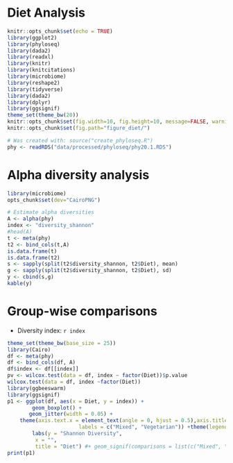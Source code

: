 # Diet Analysis

```r
knitr::opts_chunk$set(echo = TRUE)
library(ggplot2)
library(phyloseq)
library(dada2)
library(readxl)
library(knitr)
library(knitcitations)
library(microbiome)
library(reshape2)
library(tidyverse)
library(dada2)
library(dplyr)
library(ggsignif)
theme_set(theme_bw(20))
knitr::opts_chunk$set(fig.width=10, fig.height=10, message=FALSE, warning=FALSE)
knitr::opts_chunk$set(fig.path="figure_diet/")

# Was created with: source("create_phyloseq.R")
phy <- readRDS("data/processed/phyloseq/phy20.1.RDS")
```

# Alpha diversity analysis

```r
library(microbiome)
opts_chunk$set(dev="CairoPNG")

# Estimate alpha diversities
A <- alpha(phy)
index <- "diversity_shannon"
#head(A)
t <- meta(phy)
t2 <- bind_cols(t,A)
is.data.frame(t) 
is.data.frame(t2)
s <- sapply(split(t2$diversity_shannon, t2$Diet), mean) 
g <- sapply(split(t2$diversity_shannon, t2$Diet), sd) 
y <- cbind(s,g)
kable(y)
```


# Group-wise comparisons
* Diversity index: `r index`

```r
theme_set(theme_bw(base_size = 25))
library(Cairo)
df <- meta(phy)
df <- bind_cols(df, A)
df$index <- df[[index]]
pv <- wilcox.test(data = df, index ~ factor(Diet))$p.value
wilcox.test(data = df, index ~factor(Diet))
library(ggbeeswarm)
library(ggsignif)
p1 <- ggplot(df, aes(x = Diet, y = index)) +
        geom_boxplot() +
       geom_jitter(width = 0.05) +
	theme(axis.text.x = element_text(angle = 0, hjust = 0.5),axis.title.x = element_text()) +scale_x_discrete(limits = c("Mixed", "Veg"),
                       labels = c("Mixed", "Vegetarian")) +theme(legend.position = "none")+
        labs(y = "Shannon Diversity",
	     x = "",
	     title = "Diet") #+ geom_signif(comparisons = list(c("Mixed", "Veg")), map_signif_level = TRUE) 
print(p1)
```

